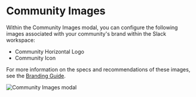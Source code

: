 
# Community Images

Within the Community Images modal, you can configure the following images associated with your community's brand within the Slack workspace:

- Community Horizontal Logo
- Community Icon

For more information on the specs and recommendations of these images, see the [Branding Guide](/companion-site/branding#image-assets).

![Community Images modal](/community/community-images/community-images-modal.png)
